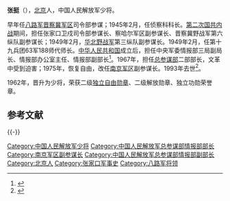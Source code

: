 '''张挺'''（{{bd|1917年||1993年|1月12日}}），[[北京|北京]]人，中国人民解放军少将。

早年任[[八路军|八路军]][[晋察冀军区|晋察冀军区]]司令部参谋；1945年2月，任侦察科科长。[[第二次国共内战|第二次国共内战]]期间，担任张家口卫戍司令部参谋长、察哈尔军区副参谋长、晋察冀野战军第六纵队副参谋长；1949年2月，[[华北野战军|华北野战军]]第三纵队副参谋长。1949年2月，任第十九兵团63军188师代师长。[[中华人民共和国|中华人民共和国]]成立后，担任中央军委情报部三局副局长、情报部办公室主任、情报部副部长<ref>{{cite journal|author=鱼汲胜|title=中国人民解放军中的北京籍将军|journal=《北京党史》|year=1989年|issue=04期|url=http://www.cnki.com.cn/Article/CJFDTotal-BJDY198904020.htm|accessdate=2014-12-10|archive-date=2019-06-05|archive-url=https://web.archive.org/web/20190605224452/http://www.cnki.com.cn/Article/CJFDTotal-BJDY198904020.htm|dead-url=no}}</ref>。1967年，担任[[总参谋部|总参谋部]]二部部长，文革中受到迫害；1975年，恢复自由，改任[[南京军区|南京军区]]副参谋长。1993年去世<ref>{{cite news|title=张 挺少将|url=http://www.jb.mil.cn/jszt/jsrw/ghgys/shj/zhangting/|accessdate=2014-12-10|newspaper=中国人民革命军事博物馆|deadurl=yes|archiveurl=https://web.archive.org/web/20141210161856/http://www.jb.mil.cn/jszt/jsrw/ghgys/shj/zhangting/|archivedate=2014-12-10}}</ref>。

1962年，晋升为少将，荣获二级[[独立自由勋章|独立自由勋章]]、二级解放勋章、独立功勋荣誉章。

== 参考文献 ==
{{Reflist}}

{{-}}
{{start box}}
{{s-mil|pla}}
{{s-before|[[刘少文|刘少文]] <small>中将</small>}}
{{s-title|[[中国人民解放军总参谋部情报部|中国人民解放军总参谋部情报部]]部长|1967年9月－1975年4月}} 
{{s-after|[[伍修权|伍修权]]}}
{{end box}}

[[Category:中国人民解放军少将|Category:中国人民解放军少将]]
[[Category:中国人民解放军总参谋部情报部部长|Category:中国人民解放军总参谋部情报部部长]]
[[Category:南京军区副参谋长|Category:南京军区副参谋长]]
[[Category:中国人民解放军总参谋部情报部副部长|Category:中国人民解放军总参谋部情报部副部长]]
[[Category:北京人|Category:北京人]]
[[Category:张家口军事史|Category:张家口军事史]]
[[Category:八路军将领|Category:八路军将领]]

{{中华人民共和国军事人物小作品}}